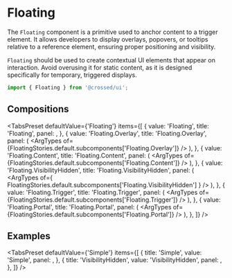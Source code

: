 
<Meta of={FloatingStories} />

# Floating
The `Floating` component is a primitive used to anchor content to a trigger element.
It allows developers to display overlays, popovers, or tooltips relative to a reference element, ensuring proper positioning and visibility.

`Floating` should be used to create contextual UI elements that appear on interaction. Avoid overusing it for static content, as it is designed specifically for temporary, triggered displays.

```jsx
import { Floating } from '@crossed/ui';
```

<Canvas of={FloatingStories.Primary} />

## Compositions

<TabsPreset
  defaultValue={'Floating'}
  items={[
    {
      value: 'Floating',
      title: 'Floating',
      panel: <ArgTypes of={FloatingStories.default.component} />,
    },
    {
      value: 'Floating.Overlay',
      title: 'Floating.Overlay',
      panel: (
        <ArgTypes
          of={FloatingStories.default.subcomponents['Floating.Overlay']}
        />
      ),
    },
    {
      value: 'Floating.Content',
      title: 'Floating.Content',
      panel: (
        <ArgTypes
          of={FloatingStories.default.subcomponents['Floating.Content']}
        />
      ),
    },
    {
      value: 'Floating.VisibilityHidden',
      title: 'Floating.VisibilityHidden',
      panel: (
        <ArgTypes
          of={
            FloatingStories.default.subcomponents['Floating.VisibilityHidden']
          }
        />
      ),
    },
    {
      value: 'Floating.Trigger',
      title: 'Floating.Trigger',
      panel: (
        <ArgTypes
          of={FloatingStories.default.subcomponents['Floating.Trigger']}
        />
      ),
    },
    {
      value: 'Floating.Portal',
      title: 'Floating.Portal',
      panel: (
        <ArgTypes
          of={FloatingStories.default.subcomponents['Floating.Portal']}
        />
      ),
    },
  ]}
/>

## Examples

<TabsPreset
  defaultValue={'Simple'}
  items={[
    {
      title: 'Simple',
      value: 'Simple',
      panel: <Canvas of={FloatingStories.Primary} />,
    },
    {
      title: 'VisibilityHidden',
      value: 'VisibilityHidden',
      panel: <Canvas of={FloatingStories.VisibilityHidden} />,
    },
  ]}
/>
